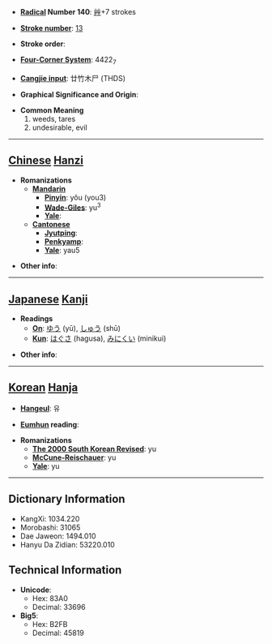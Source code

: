* '''[[Wiktionary:Chinese radical index| Radical]] Number 140''': [[Wiktionary:Chinese radical index 艸|艸]]+7 strokes

* '''[[Wiktionary:Chinese total strokes index|Stroke number]]''': [[Wiktionary:Chinese total strokes index 13|13]]

* '''Stroke order''': 

* '''[[Wiktionary:Chinese four corner index|Four-Corner System]]''': 4422<sub>7</sub>

* '''[[Wiktionary:Chinese Cangjie index|Cangjie input]]''': 廿竹木尸 (THDS)

* '''Graphical Significance and Origin''': 

* '''Common Meaning'''
*#weeds, tares
*# undesirable, evil


----

== [[Chinese]] [[Hanzi]] ==

* '''Romanizations'''
** '''[[Mandarin]]'''
*** '''[[Pinyin]]''': yǒu (you3)
*** '''[[Wade-Giles]]''': yu<sup>3</sup>
*** '''[[Yale]]''': 
** '''[[Cantonese]]'''
*** '''[[Jyutping]]''':
*** '''[[Penkyamp]]''': 
*** '''[[Yale]]''': yau5

* '''Other info''': 

----

== [[Japanese]] [[Kanji]] ==

* '''Readings'''
** '''[[On]]''': [[ゆう]] (yū), [[しゅう]] (shū)
** '''[[Kun]]''': [[はぐさ]] (hagusa), [[みにくい]] (minikui)

* '''Other info''':  

----

== [[Korean]] [[Hanja]] ==

* '''[[Hangeul]]''': 유

* '''[[Eumhun]] reading''': 

* '''Romanizations'''
** '''[[The 2000 South Korean Revised Romanization|The 2000 South Korean Revised]]''': yu
** '''[[McCune-Reischauer]]''': yu
** '''[[Yale]]''': yu

----

== Dictionary Information ==

* KangXi: 1034.220
* Morobashi: 31065
* Dae Jaweon: 1494.010
* Hanyu Da Zidian: 53220.010

== Technical Information ==

* '''Unicode''':
** Hex: 83A0
** Decimal: 33696
* '''Big5''':
** Hex: B2FB
** Decimal: 45819